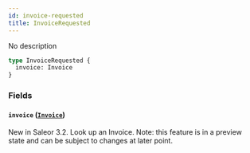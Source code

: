 ```yaml
---
id: invoice-requested
title: InvoiceRequested
---
```



No description

```graphql
type InvoiceRequested {
  invoice: Invoice
}
```


### Fields

#### `invoice` ([`Invoice`](../../../developer/api-reference/objects/invoice))

New in Saleor 3.2. Look up an Invoice. Note: this feature is in a preview state and can be subject to changes at later point.




